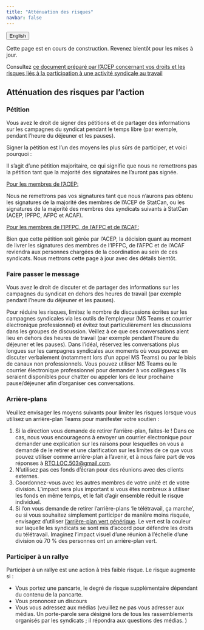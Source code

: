 ```yaml
---
title: "Atténuation des risques"
navbar: false
---
```


<button onclick="window.location = location.href.replace('fr','en');" class="btn"><i class="fa fa-language"></i> English</button>


Cette page est en cours de construction. Revenez bientôt pour les mises à jour.

Consultez [ce document préparé par l'ACEP concernant vos droits et les risques liés à la participation à une activité syndicale au travail](https://www.acep-cape.ca/sites/default/files/2024-08/Union%20Activity%20At%20Work_FR.pdf)

## Atténuation des risques par l'action

### Pétition 

Vous avez le droit de signer des pétitions et de partager des informations sur les campagnes du syndicat pendant le temps libre (par exemple, pendant l'heure du déjeuner et les pauses).

Signer la pétition est l'un des moyens les plus sûrs de participer, et voici pourquoi :

Il s'agit d'une pétition majoritaire, ce qui signifie que nous ne remettrons pas la pétition tant que la majorité des signataires ne l'auront pas signée. 

<u>Pour les membres de l'ACEP:</u>

Nous ne remettrons pas vos signatures tant que nous n'aurons pas obtenu les signatures de la majorité des membres de l'ACEP de StatCan, ou les signatures de la majorité des membres des syndicats suivants à StatCan (ACEP, IPFPC, AFPC et ACAF).

<u>Pour les membres de l'IPFPC, de l'AFPC et de l'ACAF:</u>

Bien que cette pétition soit gérée par l'ACEP, la décision quant au moment de livrer les signatures des membres de l'IPFPC, de l'AFPC et de l'ACAF reviendra aux personnes chargées de la coordination au sein de ces syndicats. Nous mettrons cette page à jour avec des détails bientôt.

### Faire passer le message

Vous avez le droit de discuter et de partager des informations sur les campagnes du syndicat en dehors des heures de travail (par exemple pendant l'heure du déjeuner et les pauses).

Pour réduire les risques, limitez le nombre de discussions écrites sur les campagnes syndicales via les outils de l'employeur (MS Teams et courrier électronique professionnel) et évitez tout particulièrement les discussions dans les groupes de discussion. Veillez à ce que ces conversations aient lieu en dehors des heures de travail (par exemple pendant l'heure du déjeuner et les pauses). Dans l'idéal, réservez les conversations plus longues sur les campagnes syndicales aux moments où vous pouvez en discuter verbalement (notamment lors d'un appel MS Teams) ou par le biais de canaux non professionnels. Vous pouvez utiliser MS Teams ou le courrier électronique professionnel pour demander à vos collègues s'ils seraient disponibles pour chatter ou appeler lors de leur prochaine pause/déjeuner afin d'organiser ces conversations.

### Arrière-plans

Veuillez envisager les moyens suivants pour limiter les risques lorsque vous utilisez un arrière-plan Teams pour manifester votre soutien :

1. Si la direction vous demande de retirer l'arrière-plan, faites-le ! 
Dans ce cas, nous vous encourageons à envoyer un courrier électronique pour demander une explication sur les raisons pour lesquelles on vous a demandé de le retirer et une clarification sur les limites de ce que vous pouvez utiliser comme arrière-plan à l'avenir, et à nous faire part de vos réponses à [RTO.LOC.503@gmail.com](mailto:RTO.LOC.503@gmail.com).
1. N'utilisez pas ces fonds d'écran pour des réunions avec des clients externes.
1. Coordonnez-vous avec les autres membres de votre unité et de votre division. L'impact sera plus important si vous êtes nombreux à utiliser les fonds en même temps, et le fait d'agir ensemble réduit le risque individuel.
1. Si l'on vous demande de retirer l'arrière-plans ‘le télétravail, ça marche’, ou si vous souhaitez simplement participer de manière moins risquée, envisagez d'utiliser [l'arrière-plan vert générique](bkgrd_fr.qmd#larrière-plan-vert-générique). Le vert est la couleur sur laquelle les syndicats se sont mis d'accord pour défendre les droits du télétravail. Imaginez l'impact visuel d'une réunion à l'échelle d'une division où 70 % des personnes ont un arrière-plan vert.

### Participer à un rallye

Participer à un rallye est une action à très faible risque. Le risque augmente si :

* Vous portez une pancarte, le degré de risque supplémentaire dépendant du contenu de la pancarte.
* Vous prononcez un discours
* Vous vous adressez aux médias (veuillez ne pas vous adresser aux médias. Un porte-parole sera désigné lors de tous les rassemblements organisés par les syndicats ; il répondra aux questions des médias. )